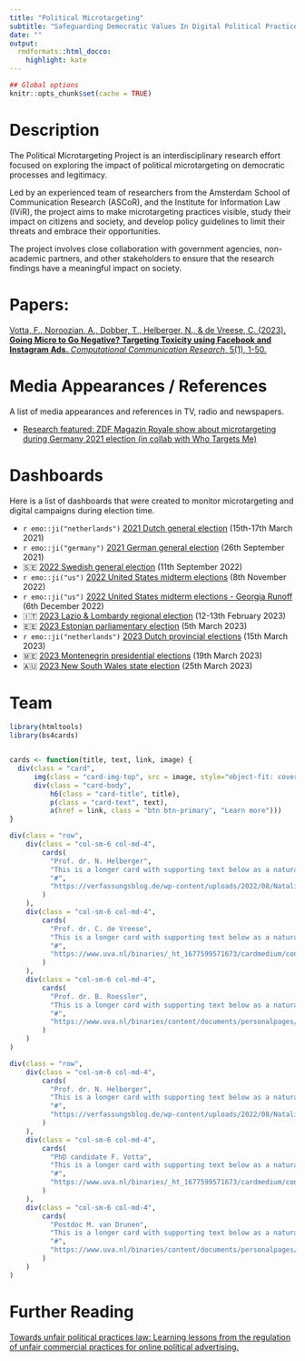 ```yaml
---
title: "Political Microtargeting"
subtitle: "Safeguarding Democratic Values In Digital Political Practices"
date: ""
output:
  rmdformats::html_docco:
    highlight: kate
---
```

```r
## Global options
knitr::opts_chunk$set(cache = TRUE)
```

<!-- <details open> -->
<!-- <summary><b><font size="+2">Description</font></b></summary> -->

# Description


The Political Microtargeting Project is an interdisciplinary research effort focused on exploring the impact of political microtargeting on democratic processes and legitimacy. 

Led by an experienced team of researchers from the Amsterdam School of Communication Research (ASCoR), and the Institute for Information Law (IViR), the project aims to make microtargeting practices visible, study their impact on citizens and society, and develop policy guidelines to limit their threats and embrace their opportunities. 

The project involves close collaboration with government agencies, non-academic partners, and other stakeholders to ensure that the research findings have a meaningful impact on society.
<!-- </details> -->

# Papers: 

[Votta, F., Noroozian, A., Dobber, T., Helberger, N., & de Vreese, C. (2023). **Going Micro to Go Negative? Targeting Toxicity using Facebook and Instagram Ads.** *Computational Communication Research*, 5(1), 1-50.](https://www.aup-online.com/content/journals/10.5117/CCR2023.1.001.VOTT)

# Media Appearances / References

A list of media appearances and references in TV, radio and newspapers.

+ [Research featured: ZDF Magazin Royale show about microtargeting during Germany 2021 election (in collab with Who Targets Me)](https://www.youtube.com/watch?v=8vq6MzGNZyM)

# Dashboards

Here is a list of dashboards that were created to monitor microtargeting and digital campaigns during election time.

+ `r emo::ji("netherlands")` [2021 Dutch general election](https://favstats.github.io/DutchElectionObservatory/nl/index.html) (15th-17th March 2021)
+ `r emo::ji("germany")` [2021 German general election](https://favstats.shinyapps.io/btw21_wtm/) (26th September 2021)
+ 🇸🇪 [2022 Swedish general election](https://favstats.github.io/SwedishParliamentElection2023/) (11th September 2022)
+ `r emo::ji("us")` [2022 United States midterm elections](https://whotargetsme.shinyapps.io/midterms2022/) (8th November 2022)
+ `r emo::ji("us")` [2022 United States midterm elections - Georgia Runoff](https://whotargetsme.github.io/midterms2022_dashboard/) (6th December 2022)
+ 🇮🇹 [2023 Lazio & Lombardy regional election](https://favstats.github.io/regionali2023/) (12-13th February 2023)
+ 🇪🇪 [2023 Estonian parliamentary election](https://favstats.github.io/EstoniaElection2023/) (5th March 2023)
+ `r emo::ji("netherlands")` [2023 Dutch provincial elections](https://favstats.github.io/ProvincialeStatenverkiezingen2023/) (15th March 2023)
+ 🇲🇪 [2023 Montenegrin presidential elections](https://favstats.github.io/MontenegroPresidentialElection2023/) (19th March 2023)
+ 🇦🇺 [2023 New South Wales state election](https://favstats.github.io/NSWAustralianElection2023/) (25th March 2023)

# Team


```r
library(htmltools)
library(bs4cards)


cards <- function(title, text, link, image) {
  div(class = "card",
      img(class = "card-img-top", src = image, style="object-fit: cover; height: 200px; width: 100%;"),
      div(class = "card-body",
          h6(class = "card-title", title),
          p(class = "card-text", text),
          a(href = link, class = "btn btn-primary", "Learn more")))
}

div(class = "row",
    div(class = "col-sm-6 col-md-4",
        cards(
          "Prof. dr. N. Helberger",
          "This is a longer card with supporting text below as a natural lead-in to additional content. This content is a little bit longer.",
          "#",
          "https://verfassungsblog.de/wp-content/uploads/2022/08/Natali-Helberger-Global-Digital-Cultures-UvA.jpg"
        )
    ),
    div(class = "col-sm-6 col-md-4",
        cards(
          "Prof. dr. C. de Vreese",
          "This is a longer card with supporting text below as a natural lead-in to additional content. This content is a little bit longer.",
          "#",
          "https://www.uva.nl/binaries/_ht_1677599571673/cardmedium/content/gallery/personen/v/o/fabio-votta.jpg"
        )
    ),
    div(class = "col-sm-6 col-md-4",
        cards(
          "Prof. dr. B. Roessler",
          "This is a longer card with supporting text below as a natural lead-in to additional content. This content is a little bit longer.",
          "#",
          "https://www.uva.nl/binaries/content/documents/personalpages/d/r/m.z.vandrunen/m.z.van-drunen/m.z.van-drunen/uva%3Aprofileimagecompound"
        )
    )
)

```

```r

div(class = "row",
    div(class = "col-sm-6 col-md-4",
        cards(
          "Prof. dr. N. Helberger",
          "This is a longer card with supporting text below as a natural lead-in to additional content. This content is a little bit longer.",
          "#",
          "https://verfassungsblog.de/wp-content/uploads/2022/08/Natali-Helberger-Global-Digital-Cultures-UvA.jpg"
        )
    ),
    div(class = "col-sm-6 col-md-4",
        cards(
          "PhD candidate F. Votta",
          "This is a longer card with supporting text below as a natural lead-in to additional content. This content is a little bit longer.",
          "#",
          "https://www.uva.nl/binaries/_ht_1677599571673/cardmedium/content/gallery/personen/v/o/fabio-votta.jpg"
        )
    ),
    div(class = "col-sm-6 col-md-4",
        cards(
          "Postdoc M. van Drunen",
          "This is a longer card with supporting text below as a natural lead-in to additional content. This content is a little bit longer.",
          "#",
          "https://www.uva.nl/binaries/content/documents/personalpages/d/r/m.z.vandrunen/m.z.van-drunen/m.z.van-drunen/uva%3Aprofileimagecompound"
        )
    )
)

```


# Further Reading

[Towards unfair political practices law: Learning lessons from the regulation of unfair commercial practices for online political advertising.](https://www.jipitec.eu/issues/jipitec-12-3-2021/5338)



<script>
.ui.card {
  margin-bottom: 1em;
}

.ui.card .image img {
  height: 75px;
  width: 75px;
  object-fit: cover;
  border-radius: 50%;
}

.ui.card .content {
  text-align: center;
}

.ui.card .header {
  margin-top: 1em;
  font-size: 1.2em;
}

.ui.card .description {
  margin-top: 1em;
  font-size: 1em;
}


</script>

